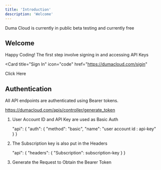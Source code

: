 ```yaml
---
title: 'Introduction'
description: 'Welcome'
---
```


<Note>
 Duma Cloud is currently in public beta testing and currently free
</Note>

## Welcome

Happy Coding! The first step involve signing in and accessing API Keys

<Card
  title="Sign In"
  icon="code"
  href="https://dumacloud.com/sigin"
>
  Click Here
</Card>

## Authentication

All API endpoints are authenticated using Bearer tokens. 

https://dumacloud.com/apis/controller/generate_token


1. User Account ID and API Key are used as Basic Auth

    "api": {
    "auth": {
        "method": "basic",
        "name": "user account id : api-key"
    }
  }

2. The Subscription key is also put in the Headers

    "api": {
    "headers": {
        "Subscription": subscription-key
    }
}

3. Generate the Request to Obtain the Bearer Token




